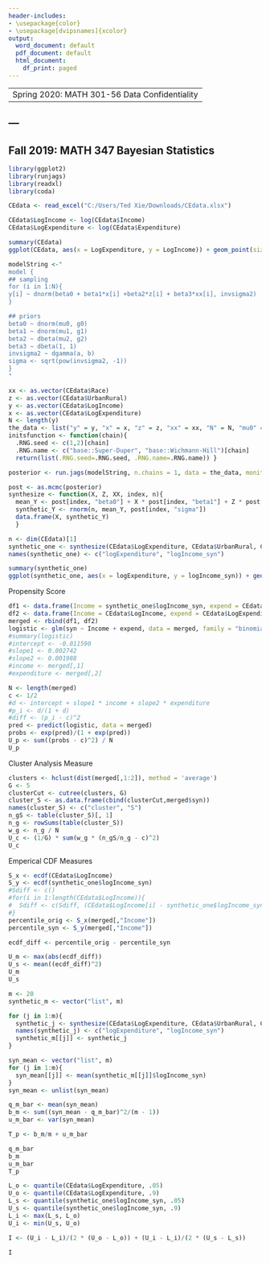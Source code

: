 ---
header-includes:
- \usepackage{color}
- \usepackage[dvipsnames]{xcolor}
output:
  word_document: default
  pdf_document: default
  html_document:
    df_print: paged
---
----
 Spring 2020: MATH 301-56 Data Confidentiality
---
---
----
 Fall 2019: MATH 347 Bayesian Statistics
---
```{r}
library(ggplot2)
library(runjags)
library(readxl)
library(coda)
```

```{r}
CEdata <- read_excel("C:/Users/Ted Xie/Downloads/CEdata.xlsx")
```

```{r}
CEdata$LogIncome <- log(CEdata$Income)
CEdata$LogExpenditure <- log(CEdata$Expenditure)

summary(CEdata)
ggplot(CEdata, aes(x = LogExpenditure, y = LogIncome)) + geom_point(size = 1) + labs(title = "Scatter plot of Log Income vs Log Expenditure") + theme_bw(base_size = 6, base_family = "")
```

```{r}
modelString <-" 
model { 
## sampling 
for (i in 1:N){
y[i] ~ dnorm(beta0 + beta1*x[i] +beta2*z[i] + beta3*xx[i], invsigma2) 
}

## priors 
beta0 ~ dnorm(mu0, g0) 
beta1 ~ dnorm(mu1, g1)
beta2 ~ dbeta(mu2, g2)
beta3 ~ dbeta(1, 1)
invsigma2 ~ dgamma(a, b) 
sigma <- sqrt(pow(invsigma2, -1)) 
} 
"

xx <- as.vector(CEdata$Race)
z <- as.vector(CEdata$UrbanRural)
y <- as.vector(CEdata$LogIncome) 
x <- as.vector(CEdata$LogExpenditure)
N <- length(y) 
the_data <- list("y" = y, "x" = x, "z" = z, "xx" = xx, "N" = N, "mu0" = 0, "g0" = 0.0001, "mu1" = 0, "g1" = 0.0001, "a" = 1, "b" = 1, "mu2" = 1, "g2"= 10)
initsfunction <- function(chain){ 
  .RNG.seed <- c(1,2)[chain] 
  .RNG.name <- c("base::Super-Duper", "base::Wichmann-Hill")[chain] 
  return(list(.RNG.seed=.RNG.seed, .RNG.name=.RNG.name)) }

posterior <- run.jags(modelString, n.chains = 1, data = the_data, monitor = c("beta0", "beta1", "beta2", "beta3", "sigma"), adapt = 1000, burnin = 5000, sample = 5000, thin = 50, inits = initsfunction)

```

```{r}
post <- as.mcmc(posterior)
synthesize <- function(X, Z, XX, index, n){ 
  mean_Y <- post[index, "beta0"] + X * post[index, "beta1"] + Z * post[index, "beta2"] + XX * post[index, "beta3"]
  synthetic_Y <- rnorm(n, mean_Y, post[index, "sigma"]) 
  data.frame(X, synthetic_Y) 
  }

n <- dim(CEdata)[1] 
synthetic_one <- synthesize(CEdata$LogExpenditure, CEdata$UrbanRural, CEdata$Race, 1, n) 
names(synthetic_one) <- c("logExpenditure", "logIncome_syn")
```

```{r}
summary(synthetic_one)
ggplot(synthetic_one, aes(x = logExpenditure, y = logIncome_syn)) + geom_point(size = 1) + labs(title = "Scatter plot of Synthesized Log Income vs Log Expenditure") + theme_bw(base_size = 6, base_family = "")
```
Propensity Score
```{r}
df1 <- data.frame(Income = synthetic_one$logIncome_syn, expend = CEdata$LogExpenditure, syn = 1)
df2 <- data.frame(Income = CEdata$LogIncome, expend = CEdata$LogExpenditure, syn = 0)
merged <- rbind(df1, df2)
logistic <- glm(syn ~ Income + expend, data = merged, family = "binomial")
#summary(logistic)
#intercept <- -0.011590
#slope1 <- 0.002742
#slope2 <- 0.001988
#income <- merged[,1]
#expenditure <- merged[,2]

N <- length(merged)
c <- 1/2
#d <- intercept + slope1 * income + slope2 * expenditure
#p_i <- d/(1 + d)
#diff <- (p_i - c)^2
pred <- predict(logistic, data = merged)
probs <- exp(pred)/(1 + exp(pred))
U_p <- sum((probs - c)^2) / N
U_p
```

Cluster Analysis Measure
```{r}
clusters <- hclust(dist(merged[,1:2]), method = 'average')
G <- 5
clusterCut <- cutree(clusters, G)
cluster_S <- as.data.frame(cbind(clusterCut,merged$syn))
names(cluster_S) <- c("cluster", "S")
n_gS <- table(cluster_S)[, 1]
n_g <- rowSums(table(cluster_S))
w_g <- n_g / N
U_c <- (1/G) * sum(w_g * (n_gS/n_g - c)^2)
U_c
```

Emperical CDF Measures
```{r}
S_x <- ecdf(CEdata$LogIncome)
S_y <- ecdf(synthetic_one$logIncome_syn)
#Sdiff <- c()
#for(i in 1:length(CEdata$LogIncome)){
#  Sdiff <- c(Sdiff, (CEdata$LogIncome[i] - synthetic_one$logIncome_syn[i])^2)
#}
percentile_orig <- S_x(merged[,"Income"])
percentile_syn <- S_y(merged[,"Income"])

ecdf_diff <- percentile_orig - percentile_syn

U_m <- max(abs(ecdf_diff))
U_s <- mean((ecdf_diff)^2)
U_m
U_s
```

```{r}
m <- 20
synthetic_m <- vector("list", m)

for (j in 1:m){
  synthetic_j <- synthesize(CEdata$LogExpenditure, CEdata$UrbanRural, CEdata$Race, 1, n)
  names(synthetic_j) <- c("logExpenditure", "logIncome_syn")
  synthetic_m[[j]] <- synthetic_j
}
```

```{r}
syn_mean <- vector("list", m)
for (j in 1:m){
  syn_mean[[j]] <- mean(synthetic_m[[j]]$logIncome_syn)
}
syn_mean <- unlist(syn_mean)

q_m_bar <- mean(syn_mean)
b_m <- sum((syn_mean - q_m_bar)^2/(m - 1))
u_m_bar <- var(syn_mean)

T_p <- b_m/m + u_m_bar

q_m_bar
b_m
u_m_bar
T_p
```
```{r}
L_o <- quantile(CEdata$LogExpenditure, .05)
U_o <- quantile(CEdata$LogExpenditure, .9)
L_s <- quantile(synthetic_one$logIncome_syn, .05)
U_s <- quantile(synthetic_one$logIncome_syn, .9)
L_i <- max(L_s, L_o)
U_i <- min(U_s, U_o)

I <- (U_i - L_i)/(2 * (U_o - L_o)) + (U_i - L_i)/(2 * (U_s - L_s))

I
```
